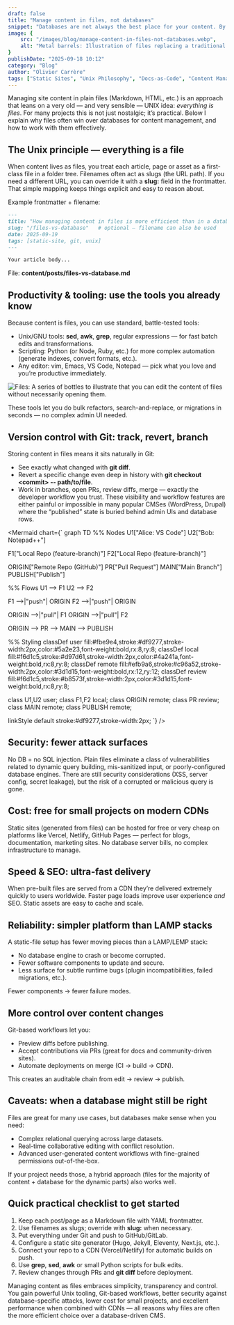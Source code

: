 ```yaml
---
draft: false
title: "Manage content in files, not databases"
snippet: "Databases are not always the best place for your content. By storing it in plain files, you gain speed, security, Git-based workflows, and a simpler, more reliable publishing stack."
image: {
    src: "/images/blog/manage-content-in-files-not-databases.webp",
    alt: "Metal barrels: Illustration of files replacing a traditional database stack"
}
publishDate: "2025-09-18 10:12"
category: "Blog"
author: "Olivier Carrère"
tags: ["Static Sites", "Unix Philosophy", "Docs-as-Code", "Content Management", "Git"]
---
```


Managing site content in plain files (Markdown, HTML, etc.) is an approach that leans on a very old — and very sensible — UNIX idea: *everything is files*. For many projects this is not just nostalgic; it’s practical. Below I explain why files often win over databases for content management, and how to work with them effectively.

## The Unix principle — everything is a file

When content lives as files, you treat each article, page or asset as a first-class file in a folder tree. Filenames often act as slugs (the URL path). If you need a different URL, you can override it with a **slug:** field in the frontmatter. That simple mapping keeps things explicit and easy to reason about.

Example frontmatter + filename:

```md
---
title: "How managing content in files is more efficient than in a database"
slug: "/files-vs-database"   # optional — filename can also be used
date: 2025-09-19
tags: [static-site, git, unix]
---

Your article body...
```

File: **content/posts/files-vs-database.md**

## Productivity & tooling: use the tools you already know

Because content is files, you can use standard, battle-tested tools:

* Unix/GNU tools: **sed**, **awk**, **grep**, regular expressions — for fast batch edits and transformations.
* Scripting: Python (or Node, Ruby, etc.) for more complex automation (generate indexes, convert formats, etc.).
* Any editor: vim, Emacs, VS Code, Notepad — pick what you love and you’re productive immediately.

![Files: A series of bottles to illustrate that you can edit the content of files without necessarily opening them.](/images/blog/manage-content-in-files-not-databases-large.webp)

These tools let you do bulk refactors, search-and-replace, or migrations in seconds — no complex admin UI needed.

## Version control with Git: track, revert, branch

Storing content in files means it sits naturally in Git:

* See exactly what changed with **git diff**.
* Revert a specific change even deep in history with **git checkout &lt;commit&gt; -- path/to/file**.
* Work in branches, open PRs, review diffs, merge — exactly the developer workflow you trust.
  These visibility and workflow features are either painful or impossible in many popular CMSes (WordPress, Drupal) where the “published” state is buried behind admin UIs and database rows.


<Mermaid chart={`
graph TD
  %% Nodes
  U1["Alice: VS Code"]
  U2["Bob: Notepad++"]

  F1["Local Repo (feature-branch)"]
  F2["Local Repo (feature-branch)"]

  ORIGIN["Remote Repo (GitHub)"]
  PR["Pull Request"]
  MAIN["Main Branch"]
  PUBLISH["Publish"]

  %% Flows
  U1 --> F1
  U2 --> F2

  F1 -->|"push"| ORIGIN
  F2 -->|"push"| ORIGIN

  ORIGIN -->|"pull"| F1
  ORIGIN -->|"pull"| F2

  ORIGIN --> PR --> MAIN --> PUBLISH

  %% Styling
  classDef user fill:#fbe9e4,stroke:#df9277,stroke-width:2px,color:#5a2e23,font-weight:bold,rx:8,ry:8;
  classDef local fill:#f6d1c5,stroke:#d97d61,stroke-width:2px,color:#4a241a,font-weight:bold,rx:8,ry:8;
  classDef remote fill:#efb9a6,stroke:#c96a52,stroke-width:2px,color:#3d1d15,font-weight:bold,rx:12,ry:12;
  classDef review fill:#f6d1c5,stroke:#b8573f,stroke-width:2px,color:#3d1d15,font-weight:bold,rx:8,ry:8;

  class U1,U2 user;
  class F1,F2 local;
  class ORIGIN remote;
  class PR review;
  class MAIN remote;
  class PUBLISH remote;

  linkStyle default stroke:#df9277,stroke-width:2px;
`} />

## Security: fewer attack surfaces

No DB = no SQL injection. Plain files eliminate a class of vulnerabilities related to dynamic query building, mis-sanitized input, or poorly-configured database engines. There are still security considerations (XSS, server config, secret leakage), but the risk of a corrupted or malicious query is gone.

## Cost: free for small projects on modern CDNs

Static sites (generated from files) can be hosted for free or very cheap on platforms like Vercel, Netlify, GitHub Pages — perfect for blogs, documentation, marketing sites. No database server bills, no complex infrastructure to manage.

## Speed & SEO: ultra-fast delivery

When pre-built files are served from a CDN they’re delivered extremely quickly to users worldwide. Faster page loads improve user experience *and* SEO. Static assets are easy to cache and scale.

## Reliability: simpler platform than LAMP stacks

A static-file setup has fewer moving pieces than a LAMP/LEMP stack:

* No database engine to crash or become corrupted.
* Fewer software components to update and secure.
* Less surface for subtle runtime bugs (plugin incompatibilities, failed migrations, etc.).

Fewer components → fewer failure modes.

## More control over content changes

Git-based workflows let you:

* Preview diffs before publishing.
* Accept contributions via PRs (great for docs and community-driven sites).
* Automate deployments on merge (CI → build → CDN).

This creates an auditable chain from edit → review → publish.

## Caveats: when a database might still be right

Files are great for many use cases, but databases make sense when you need:

* Complex relational querying across large datasets.
* Real-time collaborative editing with conflict resolution.
* Advanced user-generated content workflows with fine-grained permissions out-of-the-box.

If your project needs those, a hybrid approach (files for the majority of content + database for the dynamic parts) also works well.

## Quick practical checklist to get started

1. Keep each post/page as a Markdown file with YAML frontmatter.
2. Use filenames as slugs; override with **slug:** when necessary.
3. Put everything under Git and push to GitHub/GitLab.
4. Configure a static site generator (Hugo, Jekyll, Eleventy, Next.js, etc.).
5. Connect your repo to a CDN (Vercel/Netlify) for automatic builds on push.
6. Use **grep**, **sed**, **awk** or small Python scripts for bulk edits.
7. Review changes through PRs and **git diff** before deployment.

Managing content as files embraces simplicity, transparency and control. You gain powerful Unix tooling, Git-based workflows, better security against database-specific attacks, lower cost for small projects, and excellent performance when combined with CDNs — all reasons why files are often the more efficient choice over a database-driven CMS.
